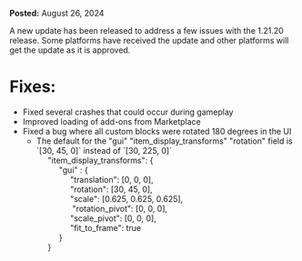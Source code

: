 **Posted:** August 26, 2024

A new update has been released to address a few issues with the 1.21.20 release. Some platforms have received the update and other platforms will get the update as it is approved.  
  

# **Fixes:**

-   Fixed several crashes that could occur during gameplay
-   Improved loading of add-ons from Marketplace
-   Fixed a bug where all custom blocks were rotated 180 degrees in the UI
    -   The default for the "gui" "item\_display\_transforms" "rotation" field is \`\[30, 45, 0\]\` instead of \`\[30, 225, 0\]\`  
             "item\_display\_transforms": \{  
                  "gui" : \{  
                       "translation": \[0, 0, 0\],  
                       "rotation": \[30, 45, 0\],  
                       "scale": \[0.625, 0.625, 0.625\],  
                        "rotation\_pivot": \[0, 0, 0\],  
                       "scale\_pivot": \[0, 0, 0\],  
                       "fit\_to\_frame": true  
                  \}  
             \}